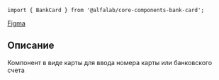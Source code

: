 


<Meta title='Компоненты|BankCard' component={BankCard} />

<Title>
    BankCard ({name}@{version})
</Title>

```tsx
import { BankCard } from '@alfalab/core-components-bank-card';
```

<Design>
    <a href="https://www.figma.com/file/XvRLVKtW2FIQa1Rl3w7ZdP/Passcode-%D0%BF%D1%80%D0%BE%D1%82%D0%BE%D1%82%D0%B8%D0%BF?node-id=1%3A1100">Figma</a>
</Design>

## Описание

Компонент в виде карты для ввода номера карты или банковского счета

<Story name='Песочница'>
    <BankCard />
</Story>

<Props of={BankCard} />
